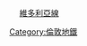 <span style="BACKGROUND-COLOR:#{{LUL color|Victoria}};"><span style="color:#{{LUL color|Victoria}};">　</span></span> [[維多利亞線]]<noinclude>
[[Category:倫敦地鐵]]
</noinclude>